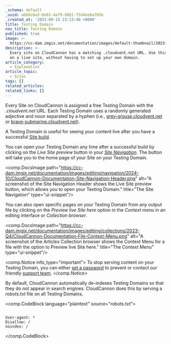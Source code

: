 ```yaml
---
_schema: default
_uuid: a68dc6a3-6e01-4af9-b8b1-75d4ee6a705b
_created_at: '2021-09-15 23:13:40 +0000'
title: Testing Domain
nav_title: Testing Domain
published: true
image: >-
  https://cc-dam.imgix.net/documentation/images/default-thumbnail/2023-Q4/CloudCannon-Documentation-Thumbnail.png
description: >-
  Every site on CloudCannon has a matching .cloudvent.net URL. Use this to test
  on a live site, without having to set up your own domain.
article_category:
  - Explanation
article_topic:
  - Sites
tags: []
related_articles:
related_links: []
---
```

Every Site on CloudCannon is assigned a free Testing Domain with the *.cloudvent.net* URL. Each Testing Domain uses a randomly generated adjective and noun separated by a hyphen (i.e., [grey-grouse.cloudvent.net](https://grey-grouse.cloudvent.net/) or [brave-submarine.cloudvent.net](https://brave-submarine.cloudvent.net/)).

A Testing Domain is useful for seeing your content live after you have a successful [Site build](/documentation/articles/what-is-a-site-build/).

You can open your Testing Domain any time after a successful build by clicking on the *Live Site preview* button in your [*Site Navigation*](/documentation/articles/configure-your-site-navigation/). The button will take you to the home page of your Site on your Testing Domain.

<comp.DocsImage path="https://cc-dam.imgix.net/documentation/images/editing/navigation/2024-10/CloudCannon-Documentation-Site-Navigation-Header.png" alt="A screenshot of the Site Navigation Header shows the Live Site preview button, which allows you to open your Testing Domain." title="The Site Navigation" type="ui-snippet"/>

You can also open specific pages on your Testing Domain from any output file by clicking on the *Preview live Site here* option in the *Context menu* in an editing interface or *Collection browser*.

<comp.DocsImage path="https://cc-dam.imgix.net/documentation/images/editing/collections/2023-Q4/CloudCannon-Documentation-File-Context-Menu.png" alt="A screenshot of the Articles Collection browser shows the Context Menu for a file with the option to Preview live Site here." title="The Context Menu" type="ui-snippet"/>

<comp.Notice info_type="important">
  To stop serving content on your Testing Domain, you can either [set a password](/documentation/articles/adding-password-authentication-to-your-site/) to prevent or contact our friendly [support team](/support/).
</comp.Notice>

By default, CloudCannon automatically de-indexes Testing Domains so that they do not appear in search engines. CloudCannon does this by serving a *robots.txt* file on all Testing Domains.

<comp.CodeBlock language="plaintext" source="robots.txt">
```

User-agent: *
Disallow: /
noindex: /

```
</comp.CodeBlock>